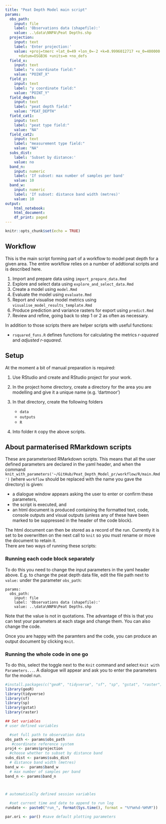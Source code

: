 ```yaml
---
title: "Peat Depth Model main script"
params:
  obs_path:
    input: file
    label: 'Observations data (shapefile):'
    value: ..\data\NNPA\Peat Depths.shp
  projection:
    input: text
    label: 'Enter projection:'
    value: +proj=tmerc +lat_0=49 +lon_0=-2 +k=0.9996012717 +x_0=400000 +y_0=-100000
      +datum=OSGB36 +units=m +no_defs
  field_x:
    input: text
    label: "x coordinate field:"
    value: "POINT_X"
  field_y:
    input: text
    label: "y coordinate field:"
    value: "POINT_Y"
  field_depth:
    input: text
    label: "peat depth field:"
    value: "PEAT_DEPTH"
  field_cat1:
    input: text
    label: "peat type field:"
    value: "NA"
  field_cat2:
    input: text
    label: "measurement type field:"
    value: "NA"
  subs_dist:
    label: 'Subset by distance:'
    value: no
  band_n:
    input: numeric
    label: 'If subset: max number of samples per band'
    value: 10
  band_w:
    input: numeric
    label: 'If subset: distance band width (metres)'
    value: 10
output:
    html_notebook:
    html_document:
    df_print: paged
---
```


```r
knitr::opts_chunk$set(echo = TRUE)
```

## Workflow

This is the main script forming part of a workflow to model peat depth for a given area.  The entire workflow relies on a number of addtional scripts and is described here.  

1. Import and prepare data using `import_prepare_data.Rmd`
2. Explore and select data using `explore_and_select_data.Rmd`
3. Create a model using `model.Rmd`
4. Evaluate the model using `evaluate.Rmd`
5. Report and visualise model metrics using `visualise_model_results_template.Rmd`
6. Produce prediction and variance rasters for export using `predict.Rmd`
7. Review and refine, going back to step 1 or 2 as often as necessary.

In addition to those scripts there are helper scripts with useful functions: 

* `rsquared_funs.R` defines functions for calculating the metrics *r-squared* and *adjusted r-squared*.  

## Setup

At the moment a bit of manual preparation is required: 

1. Use RStudio and create and RStudio project for your work.  
2. In the project home directory, create a directory for the area you are modelling and give it a unique name (e.g. 'dartmoor')  
3. In that directory, create the following folders   
    
    + `data`
    + `outputs`
    + `R`  
    
4.    Into folder `R` copy the above scripts.  


## About parmaterised RMarkdown scripts

These are parameterised RMarkdown scripts.  This means that all the user defined parameters are declared in the yaml header, and when the command `knit_with_parameters('~/GitHub/Peat_Depth_Model_pr/workflow/R/main.Rmd')` (where `workflow` should be replaced with the name you gave the directory) is given:  

* a dialogue window appears asking the user to enter or confirm these parameters, 
* the script is executed, and
* an html document is produced containing the formatted text, code, console outputs and visual outputs (unless any of these have been marked to be suppressed in the header of the code block). 

The html document can then be stored as a record of the run.  Currently it is set to be overwritten on the next call to `knit` so you must rename or move the document to retain it.  
There are two ways of running these scripts: 

### Running each code block separately

To do this you need to change the input parameters in the yaml header above.  E.g. to change the peat depth data file, edit the file path next to `value:` under the parameter `obs_path`:   
```
params:
  obs_path:
    input: file
    label: 'Observations data (shapefile):'
    value: ..\data\NNPA\Peat Depths.shp
```
Note that the value is not in quotations.  The advantage of this is that you can test your parameters at each stage and change them.  You can also change the code.  

Once you are happy with the paramters and the code, you can produce an output document by clicking `Knit`.  

### Running the whole code in one go

To do this, select the toggle next to the `Knit` command and select `Knit with Parameters...`.  A dialogue will appear and ask you to enter the parameters for the model run.  


```r
#install.packages(c("geoR", "tidyverse", "sf", "sp", "gstat", "raster"))
library(geoR)
library(tidyverse)
library(sf)
library(sp)
library(gstat)
library(raster)
```


```r
## Set variables
# user defined variables

  #set full path to observation data
obs_path <- params$obs_path
   #coordinate reference system
proj4 <- params$projection
  #choose whether to subset by distance band
subs_dist <- params$subs_dist
  # distance band width (metres)
band_w <-  params$band_w
  # max number of samples per band  
band_n <- params$band_n 
  


# automatically defined session variables 

  #set current time and date to append to run log 
rundate <- paste0("run_", format(Sys.time(), format = "%Y%m%d-%H%M"))

par.ori <- par() #save default plotting parameters

```


